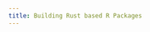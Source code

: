 ```yaml
---
title: Building Rust based R Packages
---
```


<!--
## Objective {.unnumbered}


- Learn how to create Rust based R packages using extendr
- Begin to feel comfortable working with data between R & Rust
- Create an R package to perform geohashing based on the Rust crate called `geohash`

In this workshop we will create a Rust-based R package to perform [geohashing](https://www.youtube.com/watch?v=vGKs-c1nQYU) using [`extendr`](https://extendr.github.io/).

The first few sections of the workshop may be a litte "lesson" intensive and the latter portion light on it.

## General Overview

- What is FFI
- What is extendr
  - webR support
- R's C API
- `extendr-ffi` & `extendr-api`

## What is a geohash?

- not everyone is a geospatial nerd but i am
- i have 2 videos on this exact concept
- a third video that goes through making this package that inspired this workshop
- Super quick review of what a geohash is

## Hello, World!

- Creating a new package `usethis::create_package(rstudio = FALSE)`
- Add extendr `rextendr::use_extendr()`
- package structure
  - previous workshop used a binary crate, we will be building a library crate
- `rextendr::document()`
- `devtools::load_all()`
- `hello_world()`
- review the contents
- `#[extendr]` attribute macro
- `rprintln!()`

## rextendr DX

- show the VS Code settings
- running `cargo check`

## Adding dependencies

- add geohash dependency
- `rextendr::use_crate()`
- import structs and functions
- import  `Coord` and `encode()`

## A new R function

- create a basic function `gh_encode()` that takes an `x: f64` and a `y: f64` value and prints the coordinate
- next exercise add 3rd argument for length which is `[1:12]` it's `usize`

## Throwing R errors

- let's add validation with `throw_r_error()`
- check that the goehash length is appropriate range
- if not, throw and error

## Calling Rust From R

- add `#[extendr]` macro to the function
  - this does magic behind the hood to make it _callable_ from R
- the function _must_ be added to `extendr_module! {}` for it to be available
- run `rextendr::document()` for the new changes to take place
- `devtools::load_all()` to make the function available

## Encoding a geohash

- lets finish up our first function which will geohash a single coordinate by calling `encode()`
- `encode()` returns a `Result<String>`
- a `Result<>` is a special type of `Option<>`
- we will talk about handling errors gracefully in R later when we cover NA handling
- for now we will `.unwrap()` the result right away
- add the return type as `String`
  - extendr will handle converting this into a character vector

## Vectorize geohash encoding

- modify `gh_encode()` to take a `Vec<f64>` for both `x` and `y`
- We will iterate through these _together_
- review `.zip()` to merge iterators
- for each element in the iterator we encode the geohash
- collect to strings
- rextendr::document()
- devtools::load_all()

test in R

```r
x <- rnorm(100, -180, 180)
y <- rnorm(100, -90, 90)
gh_len <- 7

gh_encode(x, y, gh_len)
```

- What about handling errors and NAs?
- Gonna need to address type mapping first

## Type Mapping

- vecs are fine for basic stuff.
- R types are more complex and have support for NULL and NA values
- Scalar types
- Vector types
- NULL in R
- Robj
- Rust has the unit type `()`. We can tu

## R's type system

- Everything is an SEXP
- Briefly discuss representations
- I thought really hard on whether or not to discuss this. Initially i thought i wouldnt, but i think it is actually really helpful to understand the fundamental data structures in R. It helps make the mental leaps much easier.
- So we're going to spend a few minutes discussing internal representations in R

## Robj  & SEXP

- in extendr, everything can be represented as an Robj
- Robj is an opaque type: we do not know what type it is, we just know its an Robj
- a helpful catch-all
- we can turn any extendr type into an `Robj` using the `.into_robj()` method


## Scalars

- NA aware types that correspond to R's type system
- every scalar has `na()` method

### Doubles

- internally represented by f64
- access the inner f64 value using `.inner()`
- Convert `f64` to an `Rfloat` using `Rfloat::from(x)`


## Strings

- A bit of a nightmare
- Create `Rstr` from a `String` in Rust using `Rstr::from(x)`

## Using extendr types

- rewrite `gh_encode()` to use `Doubles` and `Strings`
- we can leave length as usize for now as it will always be scalar.
- to access the inner value of an `Rfloat` use `.inner()`
-

## Error handling in Rust

> "And I think Result can be explained fairly quickly in the following way: Rust does not have exceptions. Errors are data. If a function is falliable, it returns Result, which is a fork between the successful value, and the error-as-data. We may ignore the error-branch entirely with .unwrap." -Mossa

- Handle errors gracefully on the R side by returning a NULL or NA value when it is appropriate
- describe `Result<>` which is an enum.
- let's match on the result from `encode()`
  - when `Ok(gh)` use `Rstr::from(gh)`
  - when `Err(e)` use `Rstr::na()` to record a missing value
- when we try to encode data that is not in long lat we will get an error—e.g. if its in meter that wont work
- for the exercise feed some bad data to the function to see it return an NA

## NA handling

- now what about when the coordinates are NA?
- how do we handle that?
- we can check `Rfloat::is_na()`
  - if either `Rfloat::is_na()` return `Rstr::na()`
  - else, do the geohash
- test with NA values

## Geohash Neighbor

- A geohash is a square grid
- each location has up to 6 neighbors
- to find a specific neighbor we can use the `neighbor()` function
- this function takes an enum for direction

## Enums in R

- first step, lets make a utility function to take a `String` and convert this to the enum

```r
gh_neighbor <- function(gh, neighbor = c("N","NE","E","SE","S","SW","W","NW")) {
  arg.match(neighbor)
  # function body
}
```

## Custom Enum handling

- match statements can be used on strings too
- there will be a catch all part of the match
- in the function

```rust
fn as_direction(direction: String) -> Direction {
    match direction.to_lowercase().as_str() {
        "n" => Direction:N,
        "ne" => Direction:NE,
        "e" => Direction:E,
        "se" => Direction:SE,
        "s" => Direction:S,
        "sw" => Direction:SW,
        "w" => Direction:W,
        "nw" => Direction:NW,
        _ => throw_r_error("Invalid geohash neighbor direction")
    }
}
```

## Single Neighbor function

Exercise

- Create a function `gh_decode()`
- returns `Option<String>`
- takes 2 args:
  1. `geohash: String`
  2. `direction: String`
- cast the direction to the  `Direction` enum
- pass into the `neighbor()` function
- If there is an error in the result, return `None`
- If successful return `Some(geohash)`
- document and run the function in R to see the result
- test with bad data


## Vectorize the neighbor function

- Modify `gh_decode()` to take `geohash: Strings`
- Returns `Strings`
- Use `.into_iter().map().collect::<String>()` to return a vector of neighbors
- Handle NA values for geohash, return an `Rstr::na()`
- Handle errors return `Rstr::na()`
- Otherwise return `Rstr::from()`
- Collect into Strings


## Decoding a geohash

- a geohash isn't a coordinate, but rather a bounding box
- the `decode()` function decodes into a center point and error in two directions
- The signature is `pub fn decode(hash_str: &str) -> Result<(Coord, f64, f64), GeohashError>`
- the `Coord` is a "generic" struct it has fields x & y and the x & y error
- most natural way to work with this in R would be to create a data frame
- How can we create a data frame in extendr?
- there's a few ways. We're going to go ahead and create one from scratch

## What is there to a data.frame?

> data.frames are just lists masquerading as a rectangle

- named vectors
- structs are record based not column based (this is kinda the whole thing about apache arrow)
- How can we handle this?
- using an iterator isn't the most logical for this. Instead, we can use a for loop
- we can allocate our own vectors and then fill them in a for loop

## Tuples

- The decode function returns a tuple which we haven't yet covered.
- tuples are the heterogenous collection type in Rust
- if you've used tuples in python they're pretty much the same
- elements in the tuple are not named
- generally good for holding only a handful of items, otherwise just define a struct
- we access elements from the tuple via `.0`, `.1`, `.2`
- We can perform destructuring assignment of tuples too which will be handy
-


## Creating vectors

- `Doubles`, `Strings`, and `Logicals` are wrappers around R types
- We can collect into these types or we can create them
- We can allocate empty vectors using associated method `Doubles::new(usize)`
    - But filling these is actually somewhat slow due to the FFI boundary
- Associated method `Doubles::from_values()` to collect values into a vector
  - Store `Vec<Rfloat>`
  - Collect from the vector

## Creating `data.frame`s

- There are two primary ways of creating data.frames in extendr
- I recommend using the `data_frame!()` macro
- this returns an untyped R object: `Robj`
-

### Exercise

- create 4 empty vectors to store:
  - x, y, x_error, y_error
- Create a for loop on the `geohash` note you have to call `.into_iter()` explicitly
-

```rust
fn gh_decode(geohash: Strings) -> Robj {
    let mut x_res = Vec::new();
    let mut y_res = Vec::new();
    let mut x_error = Vec::new();
    let mut y_error = Vec::new();

    for gh in geohash.into_iter() {
        let resi = decode(gh);
        match resi {
            Ok((Coord { x, y }, xe, ye)) => {
                x_res.push(Rfloat::from(x));
                y_res.push(Rfloat::from(y));
                x_error.push(Rfloat::from(xe));
                y_error.push(Rfloat::from(ye));
            }
            Err(_) => {
                x_res.push(Rfloat::na());
                y_res.push(Rfloat::na());
                x_error.push(Rfloat::na());
                y_error.push(Rfloat::na());
            }
        }
    }

    data_frame!(
        x = Doubles::from_values(x_res),
        y = Doubles::from_values(y_res),
        x_error = Doubles::from_values(x_error),
        y_error = Doubles::from_values(y_error)
    )
}
```


## Geohash Neighbors

- We already made a vectorized functioon to find neighbors in a single direction.
- but there is also a function `neighbors()` that returns a struct `Neighbors` that has the geohash for _all_ neighbors
- This would be a nice function to have access to in R
- how should we do this?
- we can take a similar approach we did for `gh_decode()`
- But that's a lot of boiler plate!
- There's another approach to this
- `IntoDataFrameRow` trait which we can derive

## Traits

- in the previous workhop we used the `#[derive()]` attribute to be able to have debug printing
- what is a trait?
- are similar to object oriented programming
- they define behaviors that a type can perform
- they are how we share behavior across rust libraries
- they're common methods that can be implemented for any type you own
- many traits can be "derived" this means you can get them on your type "for free" without doing work

# `IntoDataFrameRow` trait

- the `IntoDataFrameRow` trait is a helper trait to take a `Vec<T>` and turn it into a data frame in R
- it is a one-way trait
- since dataframes are column oriented but structs are row-oriented we can only go one way at the moment
- each field in the struct becomes a column in R
- so it would be nice if we can derive this for the Neighbors struct

### Example

```rust
#[derive(IntoDataFrameRow)]
struct Point {
    x: Rfloat,
    y: Rfloat,
}

#[extendr]
fn make_points(x: Doubles, y: Doubles) -> Robj {
    x.into_iter()
        .zip(y.into_iter())
        .map(|(xi, yi)| Point {
            x: xi.clone(),
            y: yi.clone(),
        })
        .collect::<Vec<_>>()
        .into_dataframe()
        .unwrap()
        .into_robj()
}
```
```r
n <- 10
x <- runif(n, -180, 180)
y <- runif(n, -90, 90)

make_points(x, y)
#>             x          y
#> 1   153.79235  51.577234
#> 2   162.48952 -12.125679
#> 3   145.49589 -51.865901
#> 4  -115.30154 -40.289614
#> 5    66.23683  71.941302
#> 6   163.38766  -9.811993
#> 7   -45.73522 -13.195039
#> 8   -93.75467 -70.093101
#> 9   104.26631 -41.306501
#> 10  -99.78657   8.136069
```

## Deriving IntoDataFrameRow for Neighbors

- lets try deriving it
- lol oops! That sucks! we cant implement traits for types we don't own.
- this is called the "orphan rule"

## Work-around: create your own struct

- one way to handle this is to create your own struct that you can implement traits on
- we can create our own struct `GHNeighbors`
- Since we **own** `GHNeighbors` we can derive `IntoDataFrameRow` for it
- but how do we go from `Neighbors` to `GHNeighbors`?
- we can implement a trait `From`

## `From` trait

- part of the standard library
- this provides a 0-cost abstraction
- lets us go from `T` to `U` without incurring any runtime cost
- use the `impl` keyword to implement a trait
- `impl Trait for OurType`
- The `From` trait requires us to specify a type:
- `impl From<ForeignType> for OurType`

### Example

```rust
impl From<Coord<f64>> for Point {
    fn from(value: Coord<f64>) -> Self {
        Point {
            x: Rfloat::from(value.x),
            y: Rfloat::from(value.y),
        }
    }
}
```

This lets us do something like:

```rust
let coord = Coord::zero();
let p = Point::from(coord);
```



Pro-tip if you write:

```rust
impl From<T> for U {
    // have cursor here and type `cmd + .`
}
```

- This opens the "Quick fix"
- press "implement missing members" which fills the template:

```rust
impl From<T> for U {
    fn from(value: T) -> Self {
        // construct Self / U struct here
        todo!()
    }
}
```

## Default trait

- what happens when we run into an error finding the neighbors?
- we want to be able to return a row of NAs
- rather than constructing the whole thing from struct each time we want to use a full row of NA
- we can actually instead, implement a default value
- note often the default trait can be derived

### Example

```rust
impl Default for Point {
    fn default() -> Self {
        Self {
            x: Rfloat::na(),
            y: Rfloat::na(),
        }
    }
}
```

### Exercise

Implement the `Default` trait for `GHNeighbors`
```rust
impl Default for GHNeighbors {
    fn default() -> Self {
        Self {
            sw: Rstr::na(),
            s: Rstr::na(),
            se: Rstr::na(),
            w: Rstr::na(),
            e: Rstr::na(),
            nw: Rstr::na(),
            n: Rstr::na(),
            ne: Rstr::na(),
        }
    }
}
```

This lets us write `GHNeighbors::default()`

## Put it all together

- lets combine the use of our implementations of `From`, `Default`, and `IntoDataFrameRow` row to write `gh_neighbors()`

### Exercise

```rust
#[extendr]
fn gh_neighbors(geohashes: Strings) -> Robj {
    let all_rows = geohashes
        .into_iter()
        .map(|gh| match neighbors(gh.as_str()) {
            Ok(nbs) => GHNeighbors::from(nbs),
            Err(_) => GHNeighbors::default(),
        })
        .collect::<Vec<_>>();

    all_rows.into_dataframe().unwrap().into_robj()
}
```

## You help me choose what to do next

- Q&A?
- The last function but independently?
- CRAN compatibility?


## All on your own now

- the `decode_bbox()` function

## CRAN Compatibility

- vendoring
- MSRV

## Using GitHub Actions

- R CMD check
- CRAN checks


## Thank you

- Join our Discord
-


<details>
    <summary>View solution</summary>
</details>

 -->
